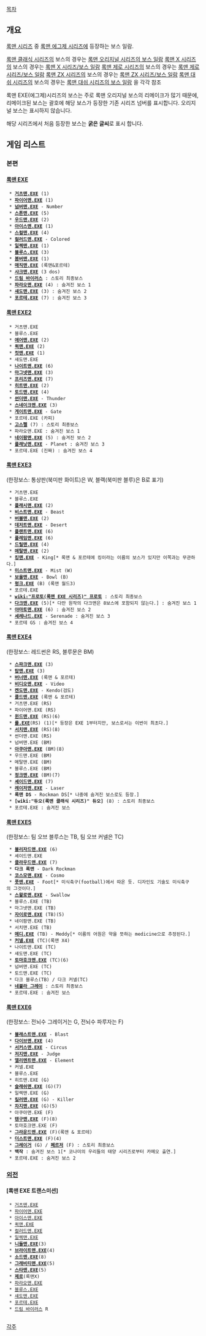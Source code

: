 [[목차]]
== 개요 ==
[[록맨 시리즈]] 중 [[록맨 에그제 시리즈]]에 등장하는 보스 일람.

[[록맨 클래식 시리즈]]의 보스의 경우는 [[록맨 오리지널 시리즈의 보스 일람]]
[[록맨 X 시리즈]]의 보스의 경우는 [[록맨 X 시리즈/보스 일람]]
[[록맨 제로 시리즈]]의 보스의 경우는 [[록맨 제로 시리즈/보스 일람]]
[[록맨 ZX 시리즈]]의 보스의 경우는 [[록맨 ZX 시리즈/보스 일람]]
[[록맨 대쉬 시리즈]]의 보스의 경우는 [[록맨 대쉬 시리즈의 보스 일람]]
을 각각 참조


록맨 EXE(에그제)시리즈의 보스는 주로 록맨 오리지널 보스의 리메이크가 많기 때문에, 리메이크된 보스는 괄호에 해당 보스가 등장한 기존 시리즈 넘버를 표시합니다. 오리지널 보스는 표시하지 않습니다. 

해당 시리즈에서 처음 등장한 보스는 '''굵은 글씨'''로 표시 합니다.

== 게임 리스트 ==
=== 본편 ===
==== [[록맨 EXE]] ====
  * '''[[거츠맨.EXE]]''' (1)
  * '''[[파이어맨.EXE]]''' (1)
  * '''[[넘버맨.EXE]]''' - Number
  * '''[[스톤맨.EXE]]''' (5)
  * '''[[우드맨.EXE]]''' (2)
  * '''[[아이스맨.EXE]]''' (1)
  * '''[[스컬맨.EXE]]''' (4)
  * '''[[컬러드맨.EXE]]''' - Colored
  * '''[[일렉맨.EXE]]''' (1)
  * '''[[블루스.EXE]]''' (3)
  * '''[[봄버맨.EXE]]''' (1)
  * '''[[매직맨.EXE]]''' (록맨&포르테)
  * '''[[샤크맨.EXE]]''' (3 dos)
  * '''[[드림 바이러스]]''' : 스토리 최종보스
  * '''[[파라오맨.EXE]]''' (4) : 숨겨진 보스 1 
  * '''[[섀도맨.EXE]]''' (3) : 숨겨진 보스 2
  * '''[[포르테.EXE]]''' (7) : 숨겨진 보스 3

==== [[록맨 EXE2]] ====
  * 거츠맨.EXE
  * 블루스.EXE
  * '''[[에어맨.EXE]]''' (2)
  * '''[[퀵맨.EXE]]''' (2)
  * '''[[컷맨.EXE]]''' (1)
  * 섀도맨.EXE
  * '''[[나이트맨.EXE]]''' (6)
  * '''[[마그넷맨.EXE]]''' (3)
  * '''[[프리즈맨.EXE]]''' (7)
  * '''[[히트맨.EXE]]''' (2)
  * '''[[토드맨.EXE]]''' (4)
  * '''[[썬더맨.EXE]]''' - Thunder
  * '''[[스네이크맨.EXE]]''' (3)
  * '''[[게이트맨.EXE]]''' - Gate
  * 포르테.EXE (카피)
  * '''[[고스펠]]''' (7) : 스토리 최종보스
  * 파라오맨.EXE : 숨겨진 보스 1
  * '''[[네이팜맨.EXE]]''' (5) : 숨겨진 보스 2
  * '''[[플래닛맨.EXE]]''' - Planet : 숨겨진 보스 3
  * 포르테.EXE (진짜) : 숨겨진 보스 4

==== [[록맨 EXE3]] ====
(한정보스: 통상판(북미판 화이트)은 W, 블랙(북미판 블루)은 B로 표기)
  * 거츠맨.EXE
  * 블루스.EXE
  * '''[[플래시맨.EXE]]''' (2)
  * '''[[비스트맨.EXE]]''' - Beast
  * '''[[버블맨.EXE]]''' (2)
  * '''[[데저트맨.EXE]]''' - Desert
  * '''[[플랜트맨.EXE]]''' (6)
  * '''[[플레임맨.EXE]]''' (6)
  * '''[[드릴맨.EXE]]''' (4)
  * '''[[메탈맨.EXE]]''' (2)
  * '''[[킹맨.EXE]]''' - King[* 록맨 & 포르테에 킹이라는 이름의 보스가 있지만 이쪽과는 무관하다.]
  * '''[[미스트맨.EXE]]''' - Mist (W)
  * '''[[보울맨.EXE]]''' - Bowl (B)
  * '''[[펑크.EXE]]''' (B) (록맨 월드3)
  * 포르테.EXE
  * '''[[wiki:"프로토(록맨 EXE 시리즈)" 프로토]]''' : 스토리 최종보스
  * '''[[다크맨.EXE]]''' (5)[* 다만 원작의 다크맨은 8보스에 포함되지 않는다.] : 숨겨진 보스 1
  * '''[[야마토맨.EXE]]''' (6) : 숨겨진 보스 2
  * '''[[세레나드.EXE]]''' - Serenade : 숨겨진 보스 3
  * 포르테 GS : 숨겨진 보스 4

==== [[록맨 EXE4]] ====
(한정보스: 레드썬은 RS, 블루문은 BM)
  * '''[[스파크맨.EXE]]''' (3)
  * '''[[탑맨.EXE]]''' (3)
  * '''[[버너맨.EXE]]''' (록맨 & 포르테)
  * '''[[비디오맨.EXE]]''' - Video
  * '''[[켄도맨.EXE]]''' - Kendo(검도)
  * '''[[콜드맨.EXE]]''' (록맨 & 포르테)
  * 거츠맨.EXE (RS)
  * 파이어맨.EXE (RS)
  * '''[[윈드맨.EXE]]''' (RS)(6)
  * '''[[롤.EXE]]'''(RS) (1)[* 등장은 EXE 1부터지만, 보스로서는 이번이 최초다.]
  * '''[[서치맨.EXE]]''' (RS)(8)
  * 썬더맨.EXE (RS)
  * 넘버맨.EXE (BM)
  * '''[[아쿠아맨.EXE]]''' (BM)(8)
  * 우드맨.EXE (BM)
  * 메탈맨.EXE (BM)
  * 블루스.EXE (BM)
  * '''[[정크맨.EXE]]''' (BM)(7)
  * '''[[셰이드맨.EXE]]''' (7)
  * '''[[레이저맨.EXE]]''' - Laser
  * '''록맨 DS''' - Rockman DS[* 나중에 숨겨진 보스로도 등장.]
  * '''[wiki:"듀오(록맨 클래식 시리즈)" 듀오]''' (8) : 스토리 최종보스
  * 포르테.EXE : 숨겨진 보스

==== [[록맨 EXE5]] ====
(한정보스: 팀 오브 블루스는 TB, 팀 오브 커넬은 TC)
  * '''[[블리자드맨.EXE]]''' (6)
  * 셰이드맨.EXE
  * '''[[클라우드맨.EXE]]''' (7)
  * '''다크 록맨''' - Dark Rockman
  * '''[[코스모맨.EXE]]''' - Cosmo
  * '''[[풋맨.EXE]]''' - Foot[* 미식축구(football)에서 따온 듯. 디자인도 기술도 미식축구의 그것이다.]
  * '''[[스왈로맨.EXE]]''' - Swallow
  * 블루스.EXE (TB)
  * 마그넷맨.EXE (TB)
  * '''[[자이로맨.EXE]]''' (TB)(5)
  * 네이팜맨.EXE (TB)
  * 서치맨.EXE (TB)
  * '''[[메디.EXE]]''' (TB) - Meddy[* 이름의 어원은 약을 뜻하는 medicine으로 추정된다.]
  * '''[[커넬.EXE]]''' (TC)(록맨 X4)
  * 나이트맨.EXE (TC)
  * 섀도맨.EXE (TC)
  * '''[[토마호크맨.EXE]]''' (TC)(6)
  * 넘버맨.EXE (TC)
  * 토드맨.EXE (TC)
  * 다크 블루스(TB) / 다크 커넬(TC)
  * '''[[네뷸라 그레이]]''' : 스토리 최종보스
  * 포르테.EXE : 숨겨진 보스

==== [[록맨 EXE6]] ====
(한정보스: 전뇌수 그레이거는 G, 전뇌수 파루자는 F)
  * '''[[블래스트맨.EXE]]''' - Blast
  * '''[[다이브맨.EXE]]''' (4)
  * '''[[서커스맨.EXE]]''' - Circus
  * '''[[저지맨.EXE]]''' - Judge
  * '''[[엘리멘트맨.EXE]]''' - Element
  * 커넬.EXE
  * 블루스.EXE
  * 히트맨.EXE (G)
  * '''[[슬래쉬맨.EXE]]''' (G)(7)
  * 일렉맨.EXE (G)
  * '''[[킬러맨.EXE]]''' (G) - Killer
  * '''[[차지맨.EXE]]''' (G)(5)
  * 아쿠아맨.EXE (F)
  * '''[[텐구맨.EXE]]''' (F)(8)
  * 토마호크맨.EXE (F)
  * '''[[그라운드맨.EXE]]''' (F)(록맨 & 포르테)
  * '''[[더스트맨.EXE]]''' (F)(4)
  * '''[[그레이거]]''' (G) / '''[[페르저]]''' (F) : 스토리 최종보스
  * '''백작''' : 숨겨진 보스 1[* 코나미의 우리들의 태양 시리즈로부터 카메오 출연.]
  * 포르테.EXE : 숨겨진 보스 2

=== [[외전]] ===
==== [록맨 EXE 트랜스미션] ====
  * [[거츠맨.EXE]]
  * [[파이어맨.EXE]]
  * [[아이스맨.EXE]]
  * [[퀵맨.EXE]]
  * [[컬러드맨.EXE]]
  * [[일렉맨.EXE]]
  * '''[[니들맨.EXE]]'''(3)
  * '''[[브라이트맨.EXE]]'''(4)
  * '''[[소드맨.EXE]]'''(8)
  * '''[[그래비티맨.EXE]]'''(5)
  * '''[[스타맨.EXE]]'''(5)
  * '''[[제로]]'''(록맨X)
  * [[파라오맨.EXE]]
  * [[블루스.EXE]]
  * [[섀도맨.EXE]]
  * [[포르테.EXE]]
  * [[드림 바이러스]] R
  
[[각주]]
